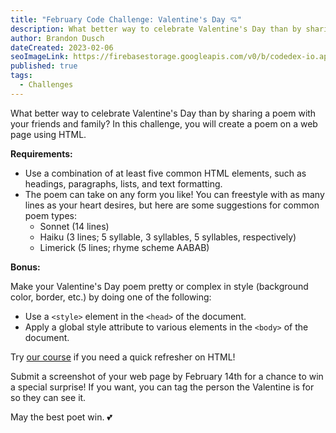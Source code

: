 ```yaml
---
title: "February Code Challenge: Valentine's Day 💘"
description: What better way to celebrate Valentine's Day than by sharing a poem with your friends and family? In this challenge, you will create a poem on a web page using HTML...
author: Brandon Dusch
dateCreated: 2023-02-06
seoImageLink: https://firebasestorage.googleapis.com/v0/b/codedex-io.appspot.com/o/blogs%2Fmonthly-challenge-valentines-day%2Fbanner.png?alt=media&token=8f32b73f-6695-4787-bc51-28179b817552
published: true
tags:
  - Challenges
---
```


What better way to celebrate Valentine's Day than by sharing a poem with your friends and family? In this challenge, you will create a poem on a web page using HTML.

**Requirements:**

- Use a combination of at least five common HTML elements, such as headings, paragraphs, lists, and text formatting.
- The poem can take on any form you like! You can freestyle with as many lines as your heart desires, but here are some suggestions for common poem types:
  - Sonnet (14 lines)
  - Haiku (3 lines; 5 syllable, 3 syllables, 5 syllables, respectively)
  - Limerick (5 lines; rhyme scheme AABAB)

**Bonus:** 

Make your Valentine's Day poem pretty or complex in style (background color, border, etc.) by doing one of the following:

- Use a `<style>` element in the `<head>` of the document.
- Apply a global style attribute to various elements in the `<body>` of the document.

Try [our course](https://www.codedex.io/html) if you need a quick refresher on HTML!

Submit a screenshot of your web page by February 14th for a chance to win a special surprise! If you want, you can tag the person the Valentine is for so they can see it.

May the best poet win. 💕 
